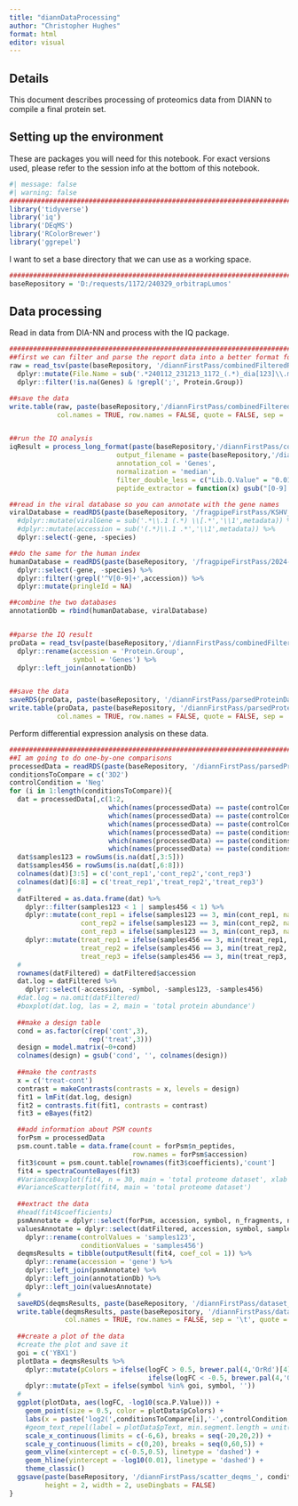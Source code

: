 ```yaml
---
title: "diannDataProcessing"
author: "Christopher Hughes"
format: html
editor: visual
---
```


## Details

This document describes processing of proteomics data from DIANN to compile a final protein set.

## Setting up the environment

These are packages you will need for this notebook. For exact versions used, please refer to the session info at the bottom of this notebook.

```r
#| message: false
#| warning: false
##########################################################################################
library('tidyverse')
library('iq')
library('DEqMS')
library('RColorBrewer')
library('ggrepel')
```

I want to set a base directory that we can use as a working space.

```r
##########################################################################################
baseRepository = 'D:/requests/1172/240329_orbitrapLumos'
```

## Data processing

Read in data from DIA-NN and process with the IQ package.

```r
##########################################################################################
##first we can filter and parse the report data into a better format for IQ
raw = read_tsv(paste(baseRepository, '/diannFirstPass/combinedFilteredReport.tsv',sep=''), show_col_types = FALSE) %>%
  dplyr::mutate(File.Name = sub('.*240112_231213_1172_(.*)_dia[123]\\.mzML', '\\1', File.Name)) %>%
  dplyr::filter(!is.na(Genes) & !grepl(';', Protein.Group))

##save the data
write.table(raw, paste(baseRepository,'/diannFirstPass/combinedFilteredReportAnnotated.tsv',sep=''), 
            col.names = TRUE, row.names = FALSE, quote = FALSE, sep = '\t')


##run the IQ analysis
iqResult = process_long_format(paste(baseRepository,'/diannFirstPass/combinedFilteredReportAnnotated.tsv',sep=''), 
                           output_filename = paste(baseRepository,'/diannFirstPass/combinedFilteredReportAnnotatedIq.tsv',sep=''),
                           annotation_col = 'Genes',
                           normalization = 'median',
                           filter_double_less = c("Lib.Q.Value" = "0.01", "Lib.PG.Q.Value" = "0.01"),
                           peptide_extractor = function(x) gsub("[0-9].*$", "", x))

##read in the viral database so you can annotate with the gene names
viralDatabase = readRDS(paste(baseRepository, '/fragpipeFirstPass/KSHV_AUG_with_kaposins_86Sequences_index_trypticPeps.rds',sep='')) %>%
  #dplyr::mutate(viralGene = sub('.*\\.1 (.*) \\[.*','\\1',metadata)) %>%
  #dplyr::mutate(accession = sub('(.*)\\.1 .*','\\1',metadata)) %>%
  dplyr::select(-gene, -species)

##do the same for the human index
humanDatabase = readRDS(paste(baseRepository, '/fragpipeFirstPass/2024-04-02-reviewed-UP000005640-spikein.fasta_index_trypticPeps.rds',sep='')) %>%
  dplyr::select(-gene, -species) %>%
  dplyr::filter(!grepl('^V[0-9]+',accession)) %>%
  dplyr::mutate(pringleId = NA)

##combine the two databases
annotationDb = rbind(humanDatabase, viralDatabase)


##parse the IQ result
proData = read_tsv(paste(baseRepository,'/diannFirstPass/combinedFilteredReportAnnotatedIq.tsv',sep=''), show_col_types = FALSE) %>%
  dplyr::rename(accession = 'Protein.Group',
                symbol = 'Genes') %>%
  dplyr::left_join(annotationDb)


##save the data
saveRDS(proData, paste(baseRepository, '/diannFirstPass/parsedProteinData.rds', sep = ''))
write.table(proData, paste(baseRepository, '/diannFirstPass/parsedProteinData.tsv', sep = ''), 
            col.names = TRUE, row.names = FALSE, quote = FALSE, sep = '\t')
```

Perform differential expression analysis on these data.

```r
##########################################################################################
##I am going to do one-by-one comparisons
processedData = readRDS(paste(baseRepository, '/diannFirstPass/parsedProteinData.rds', sep = ''))
conditionsToCompare = c('3D2')
controlCondition = 'Neg'
for (i in 1:length(conditionsToCompare)){
  dat = processedData[,c(1:2, 
                         which(names(processedData) == paste(controlCondition, '_repA', sep = '')),
                         which(names(processedData) == paste(controlCondition, '_repB', sep = '')),
                         which(names(processedData) == paste(controlCondition, '_repD', sep = '')),
                         which(names(processedData) == paste(conditionsToCompare[i], '_repA', sep = '')),
                         which(names(processedData) == paste(conditionsToCompare[i], '_repB', sep = '')),
                         which(names(processedData) == paste(conditionsToCompare[i], '_repD', sep = '')))]
  dat$samples123 = rowSums(is.na(dat[,3:5]))
  dat$samples456 = rowSums(is.na(dat[,6:8]))
  colnames(dat)[3:5] = c('cont_rep1','cont_rep2','cont_rep3')
  colnames(dat)[6:8] = c('treat_rep1','treat_rep2','treat_rep3')
  #
  datFiltered = as.data.frame(dat) %>%
    dplyr::filter(samples123 < 1 | samples456 < 1) %>%
    dplyr::mutate(cont_rep1 = ifelse(samples123 == 3, min(cont_rep1, na.rm = TRUE), cont_rep1),
                  cont_rep2 = ifelse(samples123 == 3, min(cont_rep2, na.rm = TRUE), cont_rep2),
                  cont_rep3 = ifelse(samples123 == 3, min(cont_rep3, na.rm = TRUE), cont_rep3)) %>%
    dplyr::mutate(treat_rep1 = ifelse(samples456 == 3, min(treat_rep1, na.rm = TRUE), treat_rep1),
                  treat_rep2 = ifelse(samples456 == 3, min(treat_rep2, na.rm = TRUE), treat_rep2),
                  treat_rep3 = ifelse(samples456 == 3, min(treat_rep3, na.rm = TRUE), treat_rep3))
  #
  rownames(datFiltered) = datFiltered$accession
  dat.log = datFiltered %>%
    dplyr::select(-accession, -symbol, -samples123, -samples456)
  #dat.log = na.omit(datFiltered)
  #boxplot(dat.log, las = 2, main = 'total protein abundance')
  
  ##make a design table
  cond = as.factor(c(rep('cont',3),
                    rep('treat',3)))
  design = model.matrix(~0+cond)
  colnames(design) = gsub('cond', '', colnames(design))
  
  ##make the contrasts
  x = c('treat-cont')
  contrast = makeContrasts(contrasts = x, levels = design)
  fit1 = lmFit(dat.log, design)
  fit2 = contrasts.fit(fit1, contrasts = contrast)
  fit3 = eBayes(fit2)

  ##add information about PSM counts
  forPsm = processedData
  psm.count.table = data.frame(count = forPsm$n_peptides,
                               row.names = forPsm$accession)
  fit3$count = psm.count.table[rownames(fit3$coefficients),'count']
  fit4 = spectraCounteBayes(fit3)
  #VarianceBoxplot(fit4, n = 30, main = 'total proteome dataset', xlab = 'psm count')
  #VarianceScatterplot(fit4, main = 'total proteome dataset')
  
  ##extract the data
  #head(fit4$coefficients)
  psmAnnotate = dplyr::select(forPsm, accession, symbol, n_fragments, n_peptides)
  valuesAnnotate = dplyr::select(datFiltered, accession, symbol, samples123, samples456) %>%
    dplyr::rename(controlValues = 'samples123',
                  conditionValues = 'samples456')
  deqmsResults = tibble(outputResult(fit4, coef_col = 1)) %>%
    dplyr::rename(accession = 'gene') %>%
    dplyr::left_join(psmAnnotate) %>%
    dplyr::left_join(annotationDb) %>%
    dplyr::left_join(valuesAnnotate)
  #
  saveRDS(deqmsResults, paste(baseRepository, '/diannFirstPass/dataset_deqms_', conditionsToCompare[i], '-', controlCondition, '.rds', sep = ''))
  write.table(deqmsResults, paste(baseRepository, '/diannFirstPass/dataset_deqms_', conditionsToCompare[i], '-', controlCondition, '.tsv', sep = ''),
              col.names = TRUE, row.names = FALSE, sep = '\t', quote = FALSE)
  
  ##create a plot of the data
  #create the plot and save it
  goi = c('YBX1')
  plotData = deqmsResults %>%
    dplyr::mutate(pColors = ifelse(logFC > 0.5, brewer.pal(4,'OrRd')[4],
                                   ifelse(logFC < -0.5, brewer.pal(4,'GnBu')[4], brewer.pal(3,'Greys')[2]))) %>%
    dplyr::mutate(pText = ifelse(symbol %in% goi, symbol, ''))
  #
  ggplot(plotData, aes(logFC, -log10(sca.P.Value))) +
    geom_point(size = 0.5, color = plotData$pColors) +
    labs(x = paste('log2(',conditionsToCompare[i],'-',controlCondition,')',sep=''), y = '-log10(p-value)', title = 'Differential abundance') +
    #geom_text_repel(label = plotData$pText, min.segment.length = unit(0, 'lines'), nudge_x = 1, nudge_y = 1, max.overlaps = 55000, size = 2, segment.size = 0.25) +
    scale_x_continuous(limits = c(-6,6), breaks = seq(-20,20,2)) +
    scale_y_continuous(limits = c(0,20), breaks = seq(0,60,5)) +
    geom_vline(xintercept = c(-0.5,0.5), linetype = 'dashed') +
    geom_hline(yintercept = -log10(0.01), linetype = 'dashed') +
    theme_classic()
  ggsave(paste(baseRepository, '/diannFirstPass/scatter_deqms_', conditionsToCompare[i], '-', controlCondition, '.pdf', sep = ''),
         height = 2, width = 2, useDingbats = FALSE)
}
```

